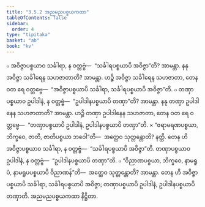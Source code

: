 ```yaml
---
title: "3.5.2 အညမညပစ္စယကထာ"
tableOfContents: false
sidebar:
  order: 4
type: "tipitaka"
basket: "ab"
book: "kv"
---
```



<DynamicBreadcrumb />

<Division number="718" book="kv">

<Paragraph number="2292" book="kv">
๐ အဝိဇ္ဇာပစ္စယာဝ သင်္ခါရာ, န ဝတ္တဗ္ဗံ—  “သင်္ခါရပစ္စယာပိ အဝိဇ္ဇာ”တိ? အာမန္တာ. နနု အဝိဇ္ဇာ သင်္ခါရေန သဟဇာတာတိ? အာမန္တာ. ဟဉ္စိ အဝိဇ္ဇာ သင်္ခါရေန သဟဇာတာ, တေန ဝတ ရေ ဝတ္တဗ္ဗေ—  “အဝိဇ္ဇာပစ္စယာပိ သင်္ခါရာ, သင်္ခါရပစ္စယာပိ အဝိဇ္ဇာ”တိ.
</Paragraph>

<Paragraph number="2293" book="kv">
๐ တဏှာပစ္စယာဝ ဥပါဒါနံ, န ဝတ္တဗ္ဗံ—  “ဥပါဒါနပစ္စယာပိ တဏှာ”တိ? အာမန္တာ. နနု တဏှာ ဥပါဒါနေန သဟဇာတာတိ? အာမန္တာ. ဟဉ္စိ တဏှာ ဥပါဒါနေန သဟဇာတာ, တေန ဝတ ရေ ဝတ္တဗ္ဗေ—  “တဏှာပစ္စယာပိ ဥပါဒါနံ, ဥပါဒါနပစ္စယာပိ တဏှာ”တိ.
</Paragraph>

</Division>
<Division number="719" book="kv">

<Paragraph number="2294" book="kv">
× “ဇရာမရဏပစ္စယာ, ဘိက္ခဝေ, ဇာတိ, ဇာတိပစ္စယာ ဘဝေါ”တိ—  အတ္ထေဝ သုတ္တန္တောတိ? နတ္ထိ. တေန ဟိ အဝိဇ္ဇာပစ္စယာဝ သင်္ခါရာ, န ဝတ္တဗ္ဗံ—  “သင်္ခါရပစ္စယာပိ အဝိဇ္ဇာ”တိ. တဏှာပစ္စယာဝ ဥပါဒါနံ, န ဝတ္တဗ္ဗံ—  “ဥပါဒါနပစ္စယာပိ တဏှာ”တိ.
</Paragraph>

<Paragraph number="2295" book="kv">
๐ “ဝိညာဏပစ္စယာ, ဘိက္ခဝေ, နာမရူပံ, နာမရူပပစ္စယာပိ ဝိညာဏန်”တိ—  အတ္ထေဝ သုတ္တန္တောတိ? အာမန္တာ. တေန ဟိ အဝိဇ္ဇာပစ္စယာပိ သင်္ခါရာ, သင်္ခါရပစ္စယာပိ အဝိဇ္ဇာ; တဏှာပစ္စယာပိ ဥပါဒါနံ, ဥပါဒါနပစ္စယာပိ တဏှာတိ.

</Paragraph>
</Division>

<Paragraph number="2296" type="center" book="kv">
အညမညပစ္စယကထာ နိဋ္ဌိတာ.
</Paragraph>